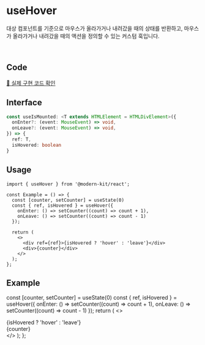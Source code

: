 
# useHover

대상 컴포넌트를 기준으로 마우스가 올라가거나 내려갔을 때의 상태를 반환하고, 마우스가 올라가거나 내려갔을 때의 액션을 정의할 수 있는 커스텀 훅입니다.

<br />

## Code
[🔗 실제 구현 코드 확인](https://github.com/modern-agile-team/modern-kit/blob/main/packages/react/src/hooks/useHover/index.ts)

## Interface
```ts title="typescript"
const useIsMounted: <T extends HTMLElement = HTMLDivElement>({
  onEnter?: (event: MouseEvent) => void,
  onLeave?: (event: MouseEvent) => void,
}) => {
  ref: T,
  isHovered: boolean
}
```

## Usage
```tsx title="typescript"
import { useHover } from '@modern-kit/react';

const Example = () => {
  const [counter, setCounter] = useState(0)
  const { ref, isHovered } = useHover({
    onEnter: () => setCounter((count) => count + 1),
    onLeave: () => setCounter((count) => count - 1)
  });

  return (
    <>
      <div ref={ref}>{isHovered ? 'hover' : 'leave'}</div>
      <div>{counter}</div>
    </>
  );
};
```

## Example

  const [counter, setCounter] = useState(0)
  const { ref, isHovered } = useHover({
    onEnter: () => setCounter((count) => count + 1),
    onLeave: () => setCounter((count) => count - 1)
  });
  return (
    <>
      <div ref={ref}>{isHovered ? 'hover' : 'leave'}</div>
      <div>{counter}</div>
    </>
  );
};

<Example />